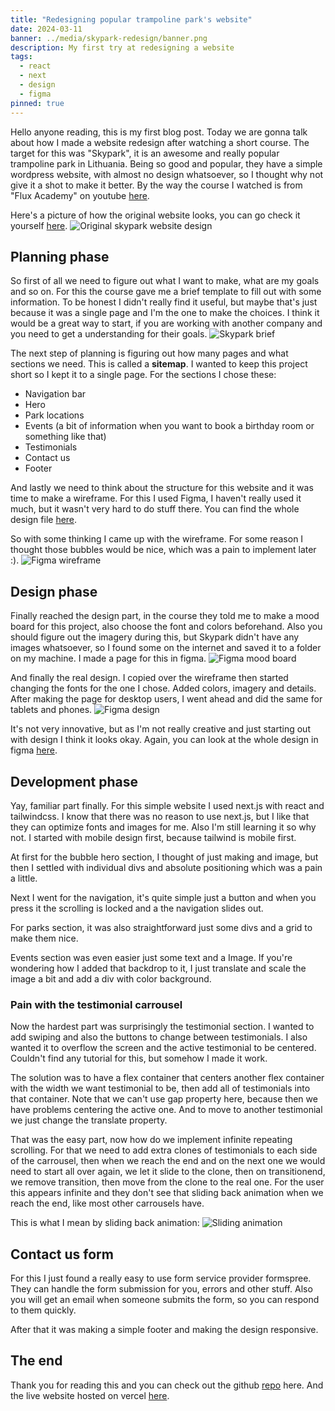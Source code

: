```yaml
---
title: "Redesigning popular trampoline park's website"
date: 2024-03-11
banner: ../media/skypark-redesign/banner.png
description: My first try at redesigning a website
tags:
  - react
  - next
  - design
  - figma
pinned: true
---
```


Hello anyone reading, this is my first blog post. Today we are gonna talk about how I made a website redesign after watching a short course. The target for this was "Skypark", it is an awesome and really popular trampoline park in Lithuania. Being so good and popular, they have a simple wordpress website, with almost no design whatsoever, so I thought why not give it a shot to make it better. By the way the course I watched is from "Flux Academy" on youtube [here](https://www.youtube.com/watch?v=j6Ule7GXaRs).

Here's a picture of how the original website looks, you can go check it yourself [here](https://www.skypark.lt/).
![Original skypark website design](../media/skypark-redesign/skypark-original-website-design.png)

## Planning phase

So first of all we need to figure out what I want to make, what are my goals and so on. For this the course gave me a brief template to fill out with some information. To be honest I didn't really find it useful, but maybe that's just because it was a single page and I'm the one to make the choices. I think it would be a great way to start, if you are working with another company and you need to get a understanding for their goals.
![Skypark brief](../media/skypark-redesign/skypark-brief.png)

The next step of planning is figuring out how many pages and what sections we need. This is called a **sitemap**. I wanted to keep this project short so I kept it to a single page. For the sections I chose these:

- Navigation bar
- Hero
- Park locations
- Events (a bit of information when you want to book a birthday room or something like that)
- Testimonials
- Contact us
- Footer

And lastly we need to think about the structure for this website and it was time to make a wireframe. For this I used Figma, I haven't really used it much, but it wasn't very hard to do stuff there. You can find the whole design file [here](https://www.figma.com/file/mCW05NvUvonb4jr6hlcCS7/Skypark?type=design&mode=design&t=6hGofRCTtjZvAspw-1).

So with some thinking I came up with the wireframe. For some reason I thought those bubbles would be nice, which was a pain to implement later :).
![Figma wireframe](../media/skypark-redesign/figma-wireframe.png)

## Design phase

Finally reached the design part, in the course they told me to make a mood board for this project, also choose the font and colors beforehand. Also you should figure out the imagery during this, but Skypark didn't have any images whatsoever, so I found some on the internet and saved it to a folder on my machine. I made a page for this in figma.
![Figma mood board](../media/skypark-redesign/figma-mood-board.png)

And finally the real design. I copied over the wireframe then started changing the fonts for the one I chose. Added colors, imagery and details. After making the page for desktop users, I went ahead and did the same for tablets and phones.
![Figma design](../media/skypark-redesign/figma-design.png)

It's not very innovative, but as I'm not really creative and just starting out with design I think it looks okay. Again, you can look at the whole design in figma [here](https://www.figma.com/file/mCW05NvUvonb4jr6hlcCS7/Skypark?type=design&mode=design&t=6hGofRCTtjZvAspw-1).

## Development phase

Yay, familiar part finally. For this simple website I used next.js with react and tailwindcss. I know that there was no reason to use next.js, but I like that they can optimize fonts and images for me. Also I'm still learning it so why not. I started with mobile design first, because tailwind is mobile first.

At first for the bubble hero section, I thought of just making and image, but then I settled with individual divs and absolute positioning which was a pain a little.

Next I went for the navigation, it's quite simple just a button and when you press it the scrolling is locked and a the navigation slides out.

For parks section, it was also straightforward just some divs and a grid to make them nice.

Events section was even easier just some text and a Image. If you're wondering how I added that backdrop to it, I just translate and scale the image a bit and add a div with color background.

### Pain with the testimonial carrousel

Now the hardest part was surprisingly the testimonial section. I wanted to add swiping and also the buttons to change between testimonials. I also wanted it to overflow the screen and the active testimonial to be centered. Couldn't find any tutorial for this, but somehow I made it work.

The solution was to have a flex container that centers another flex container with the width we want testimonial to be, then add all of testimonials into that container. Note that we can't use gap property here, because then we have problems centering the active one. And to move to another testimonial we just change the translate property.

That was the easy part, now how do we implement infinite repeating scrolling. For that we need to add extra clones of testimonials to each side of the carrousel, then when we reach the end and on the next one we would need to start all over again, we let it slide to the clone, then on transitionend, we remove transition, then move from the clone to the real one. For the user this appears infinite and they don't see that sliding back animation when we reach the end, like most other carrousels have.

This is what I mean by sliding back animation:
![Sliding animation](../media/skypark-redesign/sliding-animation.gif)

## Contact us form

For this I just found a really easy to use form service provider formspree. They can handle the form submission for you, errors and other stuff. Also you will get an email when someone submits the form, so you can respond to them quickly.

After that it was making a simple footer and making the design responsive.

## The end

Thank you for reading this and you can check out the github [repo](https://github.com/AuJezus/skypark-redesign) here. And the live website hosted on vercel [here](https://skypark-redesign.vercel.app/).
